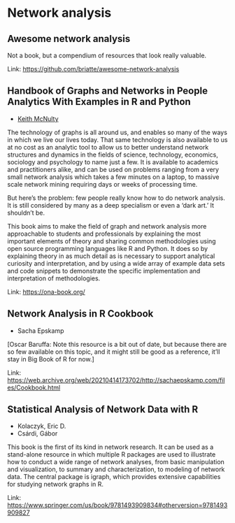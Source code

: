 # Network analysis

## Awesome network analysis



Not a book, but a compendium of resources that look really valuable.

Link: [https://github.com/briatte/awesome-network-analysis](https://github.com/briatte/awesome-network-analysis)

## Handbook of Graphs and Networks in People Analytics With Examples in R and Python

- [Keith McNulty](https://twitter.com/dr_keithmcnulty)

The technology of graphs is all around us, and enables so many of the ways in which we live our lives today. That same technology is also available to us at no cost as an analytic tool to allow us to better understand network structures and dynamics in the fields of science, technology, economics, sociology and psychology to name just a few. It is available to academics and practitioners alike, and can be used on problems ranging from a very small network analysis which takes a few minutes on a laptop, to massive scale network mining requiring days or weeks of processing time.

But here’s the problem: few people really know how to do network analysis. It is still considered by many as a deep specialism or even a ‘dark art.’ It shouldn’t be.

This book aims to make the field of graph and network analysis more approachable to students and professionals by explaining the most important elements of theory and sharing common methodologies using open source programming languages like R and Python. It does so by explaining theory in as much detail as is necessary to support analytical curiosity and interpretation, and by using a wide array of example data sets and code snippets to demonstrate the specific implementation and interpretation of methodologies.

Link: [https://ona-book.org/](https://ona-book.org/)

## Network Analysis in R Cookbook

- Sacha Epskamp

[Oscar Baruffa: Note this resource is a bit out of date, but because there are so few available on this topic, and it might still be good as a reference, it'll stay in Big Book of R for now.]

Link: [https://web.archive.org/web/20210414173702/http://sachaepskamp.com/files/Cookbook.html](https://web.archive.org/web/20210414173702/http://sachaepskamp.com/files/Cookbook.html)

## Statistical Analysis of Network Data with R

- Kolaczyk, Eric D.
- Csárdi, Gábor

This book is the first of its kind in network research. It can be used as a stand-alone resource in which multiple R packages are used to illustrate how to conduct a wide range of network analyses, from basic manipulation and visualization, to summary and characterization, to modeling of network data. The central package is igraph, which provides extensive capabilities for studying network graphs in R.

Link: [https://www.springer.com/us/book/9781493909834#otherversion=9781493909827](https://www.springer.com/us/book/9781493909834#otherversion=9781493909827)


